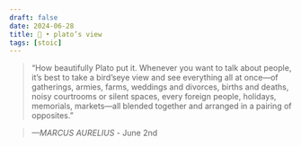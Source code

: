 ```yaml
---
draft: false 
date: 2024-06-28
title: 🗿 • plato’s view
tags: [stoic]
---
```


>  “How beautifully Plato put it. Whenever you want to talk about people, it’s best to take a bird’seye view and see everything all at once—of gatherings, armies, farms, weddings and divorces, births and deaths, noisy courtrooms or silent spaces, every foreign people, holidays, memorials, markets—all blended together and arranged in a pairing of opposites.”

> *—MARCUS AURELIUS* - June 2nd